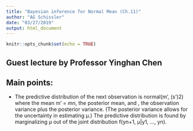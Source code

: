 ```yaml
---
title: "Bayesian inference for Normal Mean (Ch.11)"
author: "AG Schissler"
date: "03/27/2019"
output: html_document
---
```


```r
knitr::opts_chunk$set(echo = TRUE)
```

<bring to class: laptop>

## Guest lecture by Professor Yinghan Chen

## Main points:

- The predictive distribution of the next observation is normal(m', (s')2) where the mean m' = mn, the posterior mean, and , the observation variance plus the posterior variance. (The posterior variance  allows for the uncertainty in estimating μ.) The predictive distribution is found by marginalizing μ out of the joint distribution f(yn+1, μ|y1, ..., yn).
